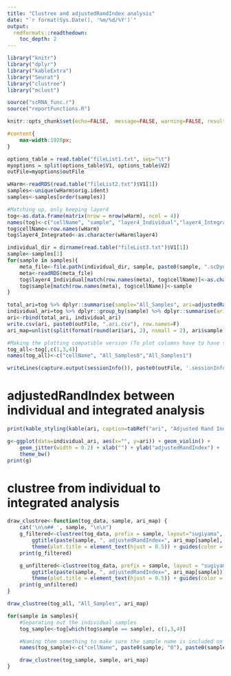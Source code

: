 ```yaml
---
title: "Clustree and adjustedRandIndex analysis"
date: "`r format(Sys.Date(), '%m/%d/%Y')`"
output: 
  rmdformats::readthedown:
    toc_depth: 2
---
```


```r
library("knitr")
library("dplyr")
library("kableExtra")
library("Seurat")
library("clustree")
library("mclust")

source("scRNA_func.r")
source("reportFunctions.R")

knitr::opts_chunk$set(echo=FALSE,  message=FALSE, warning=FALSE, results = 'asis', fig.width=12, fig.height = 7,tidy = TRUE, tidy.opts = list(comment = FALSE))
```

```css
#content{
    max-width:1920px;
}
```

```r
options_table = read.table("fileList1.txt", sep="\t")
myoptions = split(options_table$V1, options_table$V2)
outFile=myoptions$outFile

wHarm<-readRDS(read.table("fileList2.txt")$V1[1])
samples<-unique(wHarm$orig.ident)
samples<-samples[order(samples)]

#Matching up, only keeping layer4 
tog<-as.data.frame(matrix(nrow = nrow(wHarm), ncol = 4))
names(tog)<-c("cellName", "sample", "layer4_Individual","layer4_Integrated")
tog$cellName<-row.names(wHarm)
tog$layer4_Integrated<-as.character(wHarm$layer4)

individual_dir = dirname(read.table("fileList3.txt")$V1[1])
sample<-samples[1]
for(sample in samples){
    meta_file<-file.path(individual_dir, sample, paste0(sample, ".scDynamic.meta.rds"))
    meta<-readRDS(meta_file)
    tog$layer4_Individual[match(row.names(meta), tog$cellName)]<-as.character(meta$layer4)
    tog$sample[match(row.names(meta), tog$cellName)]<-sample
}

total_ari=tog %>% dplyr::summarise(sample="All_Samples", ari=adjustedRandIndex(layer4_Individual, layer4_Integrated))
individual_ari=tog %>% dplyr::group_by(sample) %>% dplyr::summarise(ari=adjustedRandIndex(layer4_Individual, layer4_Integrated))
ari<-rbind(total_ari, individual_ari)
write.csv(ari, paste0(outFile, ".ari.csv"), row.names=F)
ari_map=unlist(split(format(round(ari$ari, 2), nsmall = 2), ari$sample))

#Making the plotting compatible version (To plot columns have to have the same prefix followed by a number)
tog_all<-tog[,c(1,3,4)]
names(tog_all)<-c("cellName", "All_Samples0","All_Samples1")

writeLines(capture.output(sessionInfo()), paste0(outFile, '.sessionInfo.txt'))
```

# adjustedRandIndex between individual and integrated analysis

```r
print(kable_styling(kable(ari, caption=tabRef("ari", "Adjusted Rand Index"))))
```

```r
g<-ggplot(data=individual_ari, aes(x="", y=ari)) + geom_violin() + 
    geom_jitter(width = 0.2) + xlab("") + ylab("adjustedRandIndex") +
    theme_bw()
print(g)
```

# clustree from individual to integrated analysis

```r

draw_clustree<-function(tog_data, sample, ari_map) {
    cat('\n\n## ', sample, "\n\n")
    g_filtered<-clustree(tog_data, prefix = sample, layout="sugiyama", node_text_angle = 45) + 
        ggtitle(paste(sample, ", adjustedRandIndex=", ari_map[sample], ", proportion threshold=0.1")) +
        theme(plot.title = element_text(hjust = 0.5)) + guides(color = "none")
    print(g_filtered)

    g_unfiltered<-clustree(tog_data, prefix = sample, layout = "sugiyama", node_text_angle = 45, count_filter = 0, prop_filter = 0) + 
        ggtitle(paste(sample, ", adjustedRandIndex=", ari_map[sample])) +
        theme(plot.title = element_text(hjust = 0.5)) + guides(color = "none")
    print(g_unfiltered)
}

draw_clustree(tog_all, "All_Samples", ari_map)

for(sample in samples){
    #Separating out the individual samples
    tog_sample<-tog[which(tog$sample == sample), c(1,3,4)]

    #Naming them something to make sure the sample name is included on the plot (in legend)
    names(tog_sample)<-c("cellName", paste0(sample, "0"), paste0(sample, "1"))

    draw_clustree(tog_sample, sample, ari_map)
}
```
